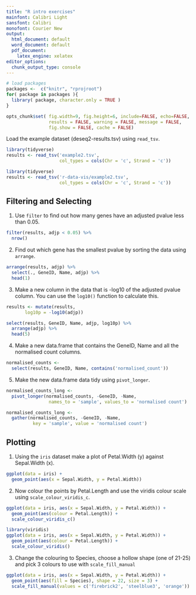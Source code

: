 ```yaml
---
title: "R intro exercises"
mainfont: Calibri Light
sansfont: Calibri
monofont: Courier New
output:
  html_document: default
  word_document: default
  pdf_document:
    latex_engine: xelatex
editor_options:
  chunk_output_type: console
---
```


```r
# load packages
packages <-  c("knitr", "rprojroot")
for( package in packages ){
  library( package, character.only = TRUE )
}
```

```r
opts_chunk$set( fig.width=9, fig.height=6, include=FALSE, echo=FALSE, 
                results = FALSE, warning = FALSE, message = FALSE,
                fig.show = FALSE, cache = FALSE)

```

Load the example dataset (deseq2-results.tsv) using `read_tsv`.

```r
library(tidyverse)
results <- read_tsv('example2.tsv',
                    col_types = cols(Chr = 'c', Strand = 'c'))
```

```r
library(tidyverse)
results <- read_tsv('r-data-vis/example2.tsv',
                    col_types = cols(Chr = 'c', Strand = 'c'))
```

## Filtering and Selecting

1. Use `filter` to find out how many genes have an adjusted pvalue less than 0.05.

```r
filter(results, adjp < 0.05) %>%
  nrow()
```

2. Find out which gene has the smallest pvalue by sorting the data using `arrange`.

```r
arrange(results, adjp) %>%
  select(., GeneID, Name, adjp) %>%
  head(1)
```

3. Make a new column in the data that is -log10 of the adjusted pvalue column. 
You can use the `log10()` function to calculate this.

```r
results <- mutate(results, 
       log10p = -log10(adjp))

select(results, GeneID, Name, adjp, log10p) %>% 
  arrange(adjp) %>% 
  head(5)
```

4. Make a new data.frame that contains the GeneID, Name and all the normalised
count columns.

```r
normalised_counts <- 
  select(results, GeneID, Name, contains('normalised_count'))
```

5. Make the new data.frame data tidy using `pivot_longer`.

```r
normalised_counts_long <- 
  pivot_longer(normalised_counts, -GeneID, -Name,
                names_to = 'sample', values_to = 'normalised count')
```

```r
normalised_counts_long <- 
  gather(normalised_counts, -GeneID, -Name,
          key = 'sample', value = 'normalised count')

```

## Plotting

1. Using the `iris` dataset make a plot of Petal.Width (y) against Sepal.Width (x).

```r
ggplot(data = iris) + 
  geom_point(aes(x = Sepal.Width, y = Petal.Width))
```

2. Now colour the points by Petal.Length and use the viridis colour scale 
using `scale_colour_viridis_c`.

```r
ggplot(data = iris, aes(x = Sepal.Width, y = Petal.Width)) + 
  geom_point(aes(colour = Petal.Length)) +
  scale_colour_viridis_c()
```

```r
library(viridis)
ggplot(data = iris, aes(x = Sepal.Width, y = Petal.Width)) + 
  geom_point(aes(colour = Petal.Length)) +
  scale_colour_viridis()
```

3. Change the colouring to Species, choose a hollow shape (one of 21-25) and 
pick 3 colours to use with `scale_fill_manual`

```r
ggplot(data = iris, aes(x = Sepal.Width, y = Petal.Width)) + 
  geom_point(aes(fill = Species), shape = 22, size = 3) +
  scale_fill_manual(values = c('firebrick2', 'steelblue3', 'orange'))
```
